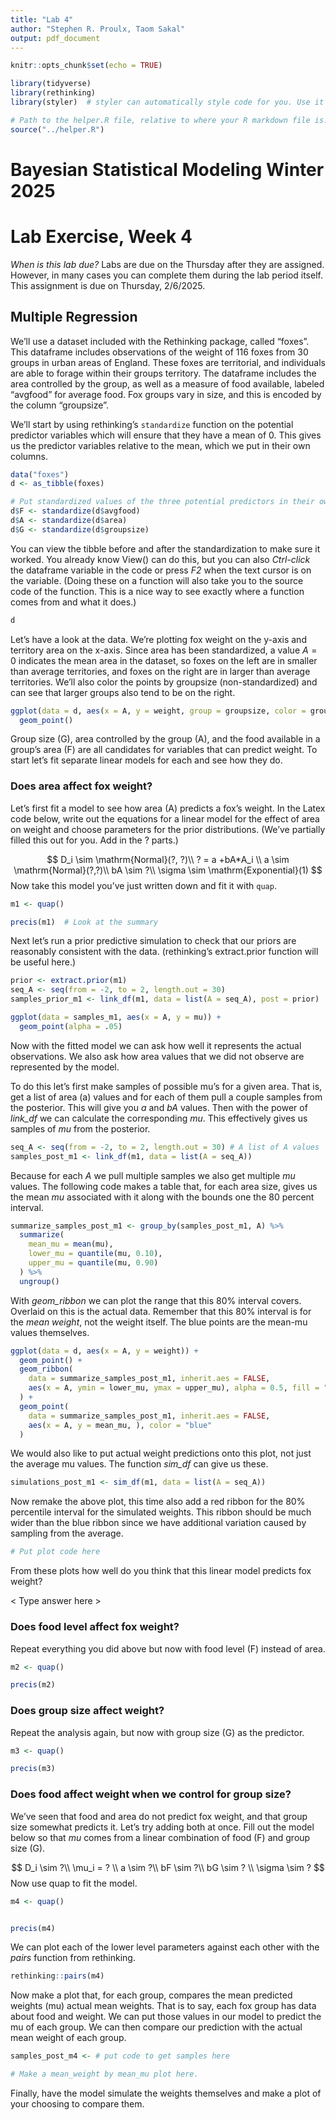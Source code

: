 ```yaml
---
title: "Lab 4"
author: "Stephen R. Proulx, Taom Sakal"
output: pdf_document
---
```


```r
knitr::opts_chunk$set(echo = TRUE)

library(tidyverse)
library(rethinking)
library(styler)  # styler can automatically style code for you. Use it via the Addins menu at the top, right above all the tabs.

# Path to the helper.R file, relative to where your R markdown file is. (The '..' means 'go up a directory')
source("../helper.R")   
```
# Bayesian Statistical Modeling Winter 2025
# Lab Exercise, Week 4


*When is this lab due?* Labs are due on the Thursday after they are assigned. However, in many cases you can complete them during the lab period itself.   This assignment is due on Thursday, 2/6/2025.  

## Multiple Regression 
We'll use a dataset included with the Rethinking package, called "foxes". This dataframe includes observations of the weight of 116 foxes from 30 groups in urban areas of England. These foxes are territorial, and individuals are able to forage within their groups territory. The dataframe includes the area controlled by the group, as well as a measure of food available, labeled "avgfood" for average food. Fox groups vary in size, and this is encoded by the column "groupsize".

We'll start by using rethinking's `standardize` function on the potential predictor variables which will ensure that they have a mean of 0. This gives us the predictor variables relative to the mean, which we put in their own columns.

```r
data("foxes") 
d <- as_tibble(foxes) 

# Put standardized values of the three potential predictors in their own column.
d$F <- standardize(d$avgfood)
d$A <- standardize(d$area)
d$G <- standardize(d$groupsize)
```

You can view the tibble before and after the standardization to make sure it worked. You already know View() can do this, but you can also *Ctrl-click* the dataframe variable in the code or press *F2* when the text cursor is on the variable. (Doing these on a function will also take you to the source code of the function. This is a nice way to see exactly where a function comes from and what it does.)


```r
d
```



Let's have a look at the data. We're plotting fox weight on the y-axis and territory area on the x-axis. Since area has been standardized, a value $A=0$ indicates the mean area in the dataset, so foxes on the left are in smaller than average territories, and foxes on the right are in larger than average territories. We'll also color the points by groupsize (non-standardized) and can see that larger groups also tend to be on the right. 

```r
ggplot(data = d, aes(x = A, y = weight, group = groupsize, color = groupsize)) +
  geom_point()
```

Group size (G), area controlled by the group (A), and the food available in a group's area (F) are all candidates for variables that can predict weight. To start let's fit separate linear models for each and see how they do.

### Does area affect fox weight?

Let's first fit a model to see how area (A) predicts a fox's weight. In the Latex code below, write out the equations for a linear model for the effect of area on weight and choose parameters for the prior distributions. (We've partially filled this out for you. Add in the ? parts.)

$$
D_i \sim \mathrm{Normal}(?, ?)\\
?   = a +bA*A_i \\
a \sim \mathrm{Normal}(?,?)\\
bA \sim ?\\
\sigma \sim \mathrm{Exponential}(1) 
$$
Now take this model you've just written down and fit it with `quap`. 
```r
m1 <- quap()

precis(m1)  # Look at the summary
```

Next let's run a prior predictive simulation to check that our priors are reasonably consistent with the data. (rethinking's extract.prior function will be useful here.)
```r

prior <- extract.prior(m1)
seq_A <- seq(from = -2, to = 2, length.out = 30)
samples_prior_m1 <- link_df(m1, data = list(A = seq_A), post = prior)

ggplot(data = samples_m1, aes(x = A, y = mu)) +
  geom_point(alpha = .05)

```

Now with the fitted model we can ask how well it represents the actual observations. We also ask how area values that we did not observe are represented by the model. 

To do this let's first make samples of possible mu's for a given area. That is, get a list of area (a) values and for each of them pull a couple samples from the posterior. This will give you *a* and *bA* values. Then with the power of *link_df* we can calculate the corresponding *mu*. This effectively gives us samples of *mu* from the posterior. 

```r
seq_A <- seq(from = -2, to = 2, length.out = 30) # A list of A values
samples_post_m1 <- link_df(m1, data = list(A = seq_A))
```

Because for each *A* we pull multiple samples we also get multiple *mu* values. The following code makes a table that, for each area size, gives us the mean *mu* associated with it along with the bounds one the 80 percent interval.

```r
summarize_samples_post_m1 <- group_by(samples_post_m1, A) %>%
  summarize(
    mean_mu = mean(mu),
    lower_mu = quantile(mu, 0.10),
    upper_mu = quantile(mu, 0.90)
  ) %>%
  ungroup()
```

With *geom_ribbon* we can plot the range that this 80% interval covers. Overlaid on this is the actual data. Remember that this 80% interval is for the *mean weight*, not the weight itself. The blue points are the mean-mu values themselves.

```r
ggplot(data = d, aes(x = A, y = weight)) +
  geom_point() +
  geom_ribbon(
    data = summarize_samples_post_m1, inherit.aes = FALSE,
    aes(x = A, ymin = lower_mu, ymax = upper_mu), alpha = 0.5, fill = "blue"
  ) +
  geom_point(
    data = summarize_samples_post_m1, inherit.aes = FALSE,
    aes(x = A, y = mean_mu, ), color = "blue"
  )

```
We would also like to put actual weight predictions onto this plot, not just the average mu values. The function *sim_df* can give us these.

```r
simulations_post_m1 <- sim_df(m1, data = list(A = seq_A))
```

Now remake the above plot, this time also add a red ribbon for the 80% percentile interval for the simulated weights. This ribbon should be much wider than the blue ribbon since we have additional variation caused by sampling from the average.

```r
# Put plot code here
```
From these plots how well do you think that this linear model predicts fox weight?

< Type answer here >

### Does food level affect fox weight?

Repeat everything you did above but now with food level (F) instead of area.

```r
m2 <- quap()

precis(m2)
```


### Does group size affect weight?

Repeat the analysis again, but now with group size (G) as the predictor.
```r
m3 <- quap()

precis(m3)
```

### Does food affect weight when we control for group size?

We've seen that food and area do not predict fox weight, and that group size somewhat predicts it. Let's try adding both at once. Fill out the model below so that *mu* comes from a linear combination of food (F) and group size (G).

$$
D_i \sim ?\\
\mu_i   = ? \\
a \sim ?\\
bF \sim ?\\
bG \sim ? \\
\sigma \sim ?
$$
Now use quap to fit the model.

```r
m4 <- quap()


precis(m4)
```
We can plot each of the lower level parameters against each other with the *pairs* function from rethinking.

```r
rethinking::pairs(m4)
```



Now make a plot that, for each group, compares the mean predicted weights (mu) actual mean weights. That is to say, each fox group has data about food and weight. We can put those values in our model to predict the mu of each group. We can then compare our prediction with the actual mean weight of each group.

```r

samples_post_m4 <- # put code to get samples here

# Make a mean_weight by mean_mu plot here.


```


Finally, have the model simulate the weights themselves and make a plot of your choosing to compare them.

```r

```




